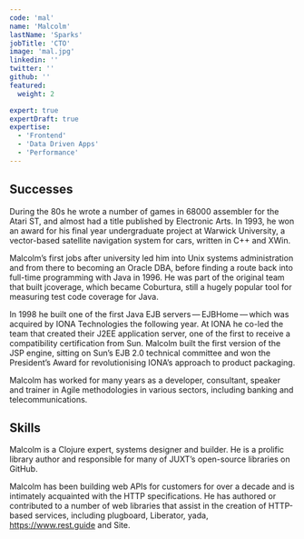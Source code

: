 ```yaml
---
code: 'mal'
name: 'Malcolm'
lastName: 'Sparks'
jobTitle: 'CTO'
image: 'mal.jpg'
linkedin: ''
twitter: ''
github: ''
featured:
  weight: 2

expert: true
expertDraft: true
expertise:
  - 'Frontend'
  - 'Data Driven Apps'
  - 'Performance'
---
```


## Successes

During the 80s he wrote a number of games in 68000 assembler for the Atari ST, and almost had a title published by Electronic Arts. In 1993, he won an award for his final year undergraduate project at Warwick University, a vector-based satellite navigation system for cars, written in C++ and XWin.

Malcolm’s first jobs after university led him into Unix systems administration and from there to becoming an Oracle DBA, before finding a route back into full-time programming with Java in 1996. He was part of the original team that built jcoverage, which became Coburtura, still a hugely popular tool for measuring test code coverage for Java.

In 1998 he built one of the first Java EJB servers — EJBHome — which was acquired by IONA Technologies the following year. At IONA he co-led the team that created their J2EE application server, one of the first to receive a compatibility certification from Sun. Malcolm built the first version of the JSP engine, sitting on Sun’s EJB 2.0 technical committee and won the President’s Award for revolutionising IONA’s approach to product packaging.

Malcolm has worked for many years as a developer, consultant, speaker and trainer in Agile methodologies in various sectors, including banking and telecommunications.

## Skills

Malcolm is a Clojure expert, systems designer and builder. He is a prolific library author and responsible for many of JUXT’s open-source libraries on GitHub.

Malcolm has been building web APIs for customers for over a decade and is intimately acquainted with the HTTP specifications. He has authored or contributed to a number of web libraries that assist in the creation of HTTP-based services, including plugboard, Liberator, yada, https://www.rest.guide and Site.
